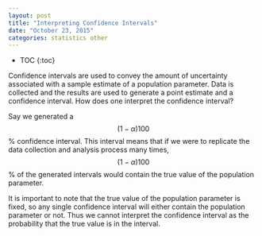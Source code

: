 ```yaml
---
layout: post
title: "Interpreting Confidence Intervals"
date: "October 23, 2015"
categories: statistics other
---
```


* TOC
{:toc}

Confidence intervals are used to convey the amount of uncertainty associated with a sample estimate of a population parameter. Data is collected and the results are used to generate a point estimate and a confidence interval. How does one interpret the confidence interval?

Say we generated a $$(1 - \alpha) 100$$% confidence interval. This interval means that if we were to replicate the data collection and analysis process many times, $$(1 - \alpha) 100$$% of the generated intervals would contain the true value of the population parameter. 

It is important to note that the true value of the population parameter is fixed, so any single confidence interval will either contain the population parameter or not. Thus we cannot interpret the confidence interval as the probability that the true value is in the interval. 